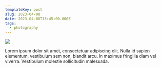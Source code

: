 ```yaml
---
templateKey: post
slug: 2023-04-08
date: 2023-04-08T13:45:00.000Z
tags:
  - photography
---
```

![](../../static/assets/20230408-IMG_5190.jpg)

Lorem ipsum dolor sit amet, consectetuar adipiscing elit. Nulla id sapien elementum, vestibulum sem non, blandit arcu. In maximus fringilla diam vel viverra. Vestibulum molestie sollicitudin malesuada.
